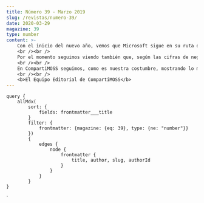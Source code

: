 ```yaml
---
title: Número 39 - Marzo 2019
slug: /revistas/numero-39/
date: 2020-03-29
magazine: 39
type: number
content: >-
    ​​​​​​​​​​​​​​​​​​​​Con el inicio del nuevo año, vemos que Microsoft sigue en su ruta de "todo-en-la-nube". Acercándose la nueva versión de Windows 10, está claro que la compañía apuesta cada vez más a esta ruta como demuestra la reciente noticia de que una gran parte del equipo de desarrollo de Windows ha sido movido al equipo de Azure. ¿Cuánto tiempo más antes de que llegue la tan mencionada versión en la nube de Windows?
    <br /><br />
    Por el momento seguimos viendo también que, según las cifras de negocios presentadas por Microsoft hace unas cuantas semanas, Azure disminuye un poco en crecimiento, lo que es bastante comprensible después de años de doblar su rendimiento cada año, y que Office es todavía la gallina de los huevos de oro. Mejor dicho, nada nuevo bajo el sol. Y que, por supuesto Microsoft ha recuperado el puesto número uno como compañía más valiosa del mundo, algo que era impensable hace cinco años.
    <br /><br />
    En CompartiMOSS seguimos, como es nuestra costumbre, mostrando lo más nuevo y más interesante técnicamente que nos ofrece Microsoft. Tanto los autores como los editores les ofrecemos un nuevo numero de la revista, que es de todos, y les deseamos que la disfruten tanto leyéndola y aplicando las ideas presentadas, como nosotros, los autores y responsables del magazín, disfrutamos creándola.
    <br /><br />
    <b>El Equipo Editorial de CompartiMOSS​​​​​​​​</b>
---
```



<NumberHeader frontmatter={props.pageContext.frontmatter} />

<ViewArticles articles={props.data.allMdx} title="Índice" />

<ViewPartners />

    query {
        allMdx(    
            sort: {
                fields: frontmatter___title
            }
            filter: {
                frontmatter: {magazine: {eq: 39}, type: {ne: "number"}}
            }) 
            {
                edges {
                    node {
                        frontmatter {
                            title, author, slug, authorId
                        }      
                    }
                }
            }
    }
`
